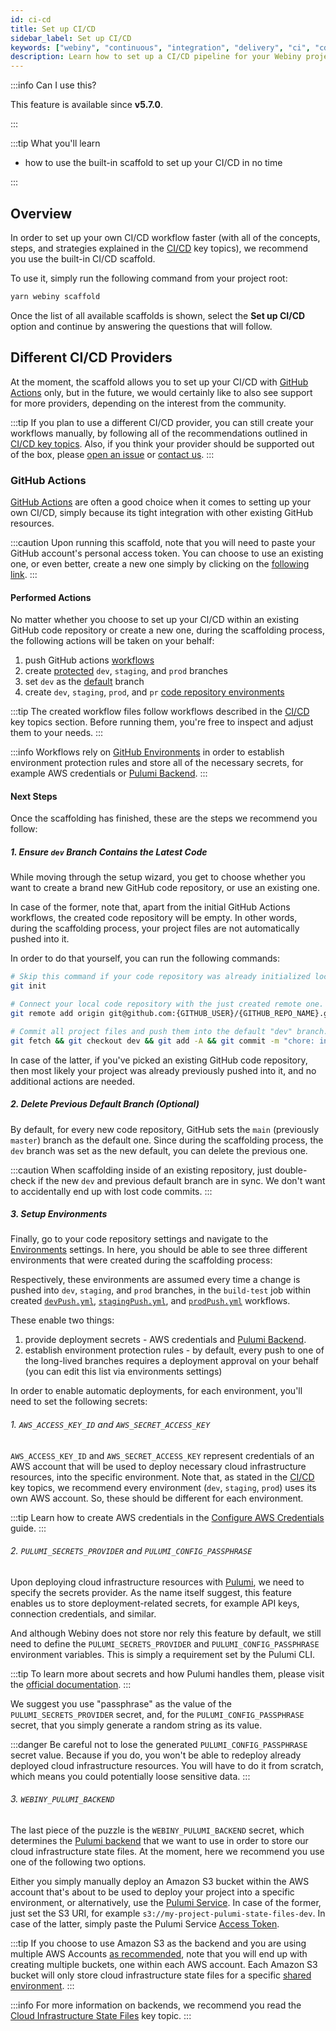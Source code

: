 ```yaml
---
id: ci-cd
title: Set up CI/CD
sidebar_label: Set up CI/CD
keywords: ["webiny", "continuous", "integration", "delivery", "ci", "cd", "scaffold"]
description: Learn how to set up a CI/CD pipeline for your Webiny project.
---
```



:::info Can I use this?

This feature is available since **v5.7.0**.

:::

:::tip What you'll learn

- how to use the built-in scaffold to set up your CI/CD in no time

:::

## Overview

In order to set up your own CI/CD workflow faster (with all of the concepts, steps, and strategies explained in the [CI/CD](/docs/key-topics/ci-cd/introduction) key topics), we recommend you use the built-in CI/CD scaffold.

To use it, simply run the following command from your project root:

```bash
yarn webiny scaffold
```

Once the list of all available scaffolds is shown, select the **Set up CI/CD** option and continue by answering the questions that will follow.

## Different CI/CD Providers

At the moment, the scaffold allows you to set up your CI/CD with [GitHub Actions](https://github.com/features/actions) only, but in the future, we would certainly like to also see support for more providers, depending on the interest from the community.

:::tip
If you plan to use a different CI/CD provider, you can still create your workflows manually, by following all of the recommendations outlined in [CI/CD key topics](/docs/key-topics/ci-cd/introduction). Also, if you think your provider should be supported out of the box, please [open an issue](https://github.com/webiny/webiny-js/issues) or [contact us](https://www.webiny.com/slack).
:::

### GitHub Actions

<a href="https://github.com/features/actions" target="_blank">
  <CenteredImage shadow={false} lightbox={false} alt="GitHub Actions" src={ghActions} />
</a>

[GitHub Actions](https://github.com/features/actions) are often a good choice when it comes to setting up your own CI/CD, simply because its tight integration with other existing GitHub resources.

:::caution
Upon running this scaffold, note that you will need to paste your GitHub account's personal access token. You can choose to use an existing one, or even better, create a new one simply by clicking on the [following link](https://github.com/settings/tokens/new?scopes=repo,workflow&description=webiny-cicd-token).
:::

#### Performed Actions

No matter whether you choose to set up your CI/CD within an existing GitHub code repository or create a new one, during the scaffolding process, the following actions will be taken on your behalf:

1. push GitHub actions [workflows](https://github.com/webiny/webiny-js/tree/next/packages/cli-plugin-scaffold-ci/src/githubActions/files/workflows/.github/workflows)
2. create [protected](https://docs.github.com/en/github/administering-a-repository/defining-the-mergeability-of-pull-requests/about-protected-branches) `dev`, `staging`, and `prod` branches
3. set `dev` as the [default](https://docs.github.com/en/github/administering-a-repository/managing-branches-in-your-repository/changing-the-default-branch) branch
4. create `dev`, `staging`, `prod`, and `pr` [code repository environments](https://docs.github.com/en/actions/reference/environments)

:::tip
The created workflow files follow workflows described in the [CI/CD](#) key topics section. Before running them, you're free to inspect and adjust them to your needs.
:::

:::info
Workflows rely on [GitHub Environments](https://docs.github.com/en/actions/reference/environments) in order to establish environment protection rules and store all of the necessary secrets, for example AWS credentials or [Pulumi Backend](/docs/key-topics/ci-cd/cloud-infrastructure-state-files#using-different-backends).
:::

#### Next Steps

Once the scaffolding has finished, these are the steps we recommend you follow:

##### 1. Ensure `dev` Branch Contains the Latest Code

While moving through the setup wizard, you get to choose whether you want to create a brand new GitHub code repository, or use an existing one.

In case of the former, note that, apart from the initial GitHub Actions workflows, the created code repository will be empty. In other words, during the scaffolding process, your project files are not automatically pushed into it.

In order to do that yourself, you can run the following commands:

```bash
# Skip this command if your code repository was already initialized locally.
git init

# Connect your local code repository with the just created remote one.
git remote add origin git@github.com:{GITHUB_USER}/{GITHUB_REPO_NAME}.git

# Commit all project files and push them into the default "dev" branch.
git fetch && git checkout dev && git add -A && git commit -m "chore: initial commit" && git push -u origin dev
```

In case of the latter, if you've picked an existing GitHub code repository, then most likely your project was already previously pushed into it, and no additional actions are needed.

##### 2. Delete Previous Default Branch (Optional)

By default, for every new code repository, GitHub sets the `main` (previously `master`) branch as the default one. Since during the scaffolding process, the `dev` branch was set as the new default, you can delete the previous one.

:::caution
When scaffolding inside of an existing repository, just double-check if the new `dev` and previous default branch are in sync. We don't want to accidentally end up with lost code commits.
:::

##### 3. Setup Environments

Finally, go to your code repository settings and navigate to the [Environments](https://docs.github.com/en/actions/reference/environments#creating-an-environment) settings. In here, you should be able to see three different environments that were created during the scaffolding process:

<CenteredImage alt="GitHub Environments" src={ghEnvironments} />

Respectively, these environments are assumed every time a change is pushed into `dev`, `staging`, and `prod` branches, in the `build-test` job within created [`devPush.yml`](https://github.com/webiny/webiny-js/blob/next/packages/cli-plugin-scaffold-ci/src/githubActions/files/workflows/.github/workflows/pushDev.yml#L30), [`stagingPush.yml`](https://github.com/webiny/webiny-js/blob/next/packages/cli-plugin-scaffold-ci/src/githubActions/files/workflows/.github/workflows/pushStaging.yml#L30), and [`prodPush.yml`](https://github.com/webiny/webiny-js/blob/next/packages/cli-plugin-scaffold-ci/src/githubActions/files/workflows/.github/workflows/pushProd.yml#L30) workflows.

These enable two things:

1. provide deployment secrets - AWS credentials and [Pulumi Backend](/docs/key-topics/ci-cd/cloud-infrastructure-state-files#using-different-backends).
2. establish environment protection rules - by default, every push to one of the long-lived branches requires a deployment approval on your behalf (you can edit this list via environments settings)

In order to enable automatic deployments, for each environment, you'll need to set the following secrets:

###### 1. `AWS_ACCESS_KEY_ID` and `AWS_SECRET_ACCESS_KEY`

`AWS_ACCESS_KEY_ID` and `AWS_SECRET_ACCESS_KEY` represent credentials of an AWS account that will be used to deploy necessary cloud infrastructure resources, into the specific environment. Note that, as stated in the [CI/CD](/docs/key-topics/ci-cd/environments#cloud-aws-accounts) key topics, we recommend every environment (`dev`, `staging`, `prod`) uses its own AWS account. So, these should be different for each environment.

:::tip
Learn how to create AWS credentials in the [Configure AWS Credentials](/docs/how-to-guides/deployment/aws/configure-aws-credentials) guide.
:::

###### 2. `PULUMI_SECRETS_PROVIDER` and `PULUMI_CONFIG_PASSPHRASE`

Upon deploying cloud infrastructure resources with [Pulumi](/docs/key-topics/deployment/iac-with-pulumi), we need to specify the secrets provider. As the name itself suggest, this feature enables us to store deployment-related secrets, for example API keys, connection credentials, and similar.

And although Webiny does not store nor rely this feature by default, we still need to define the `PULUMI_SECRETS_PROVIDER` and `PULUMI_CONFIG_PASSPHRASE` environment variables. This is simply a requirement set by the Pulumi CLI.

:::tip
To learn more about secrets and how Pulumi handles them, please visit the [official documentation](https://www.pulumi.com/docs/intro/concepts/secrets/).
:::

We suggest you use "passphrase" as the value of the `PULUMI_SECRETS_PROVIDER` secret, and, for the `PULUMI_CONFIG_PASSPHRASE` secret, that you simply generate a random string as its value.

:::danger
Be careful not to lose the generated `PULUMI_CONFIG_PASSPHRASE` secret value. Because if you do, you won't be able to redeploy already deployed cloud infrastructure resources. You will have to do it from scratch, which means you could potentially loose sensitive data.
:::

###### 3. `WEBINY_PULUMI_BACKEND`

The last piece of the puzzle is the `WEBINY_PULUMI_BACKEND` secret, which determines the [Pulumi backend](/docs/key-topics/ci-cd/cloud-infrastructure-state-files#using-different-backends) that we want to use in order to store our cloud infrastructure state files. At the moment, here we recommend you use one of the following two options.

Either you simply manually deploy an Amazon S3 bucket within the AWS account that's about to be used to deploy your project into a specific environment, or alternatively, use the [Pulumi Service](/docs/key-topics/ci-cd/cloud-infrastructure-state-files#pulumi-service). In case of the former, just set the S3 URI, for example `s3://my-project-pulumi-state-files-dev`. In case of the latter, simply paste the Pulumi Service [Access Token](https://app.pulumi.com/account/tokens).

:::tip
If you choose to use Amazon S3 as the backend and you are using multiple AWS Accounts [as recommended](/docs/key-topics/ci-cd/environments#cloud-aws-accounts), note that you will end up with creating multiple buckets, one within each AWS account. Each Amazon S3 bucket will only store cloud infrastructure state files for a specific [shared environment](/docs/key-topics/ci-cd/environments#shared-environments).
:::

:::info
For more information on backends, we recommend you read the [Cloud Infrastructure State Files](/docs/key-topics/ci-cd/cloud-infrastructure-state-files#using-different-backends) key topic.
:::
